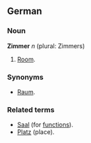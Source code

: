 ==German==
===Noun===
'''Zimmer''' ''n'' (plural: Zimmers)

# [[Room]].

===Synonyms===
* [[Raum]].

===Related terms===

* [[Saal]] (for [[function]]s).
* [[Platz]] (place).